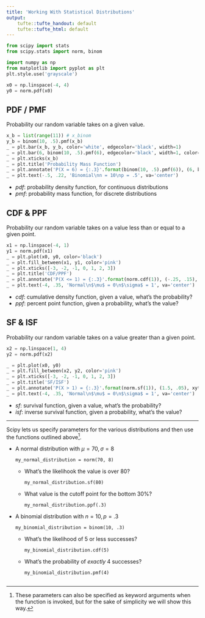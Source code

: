 ```yaml
---
title: 'Working With Statistical Distributions'
output:
    tufte::tufte_handout: default
    tufte::tufte_html: default
---
```


```python
from scipy import stats
from scipy.stats import norm, binom
```

```python
import numpy as np
from matplotlib import pyplot as plt
plt.style.use('grayscale')

x0 = np.linspace(-4, 4)
y0 = norm.pdf(x0)
```

## PDF / PMF

Probability our random variable takes on a given value.

```python
x_b = list(range(11)) # x_binom
y_b = binom(10, .5).pmf(x_b)
_ = plt.bar(x_b, y_b, color='white', edgecolor='black', width=1)
_ = plt.bar(6, binom(10, .5).pmf(6), edgecolor='black', width=1, color='pink')
_ = plt.xticks(x_b)
_ = plt.title('Probability Mass Function')
_ = plt.annotate('P(X = 6) = {:.3}'.format(binom(10, .5).pmf(6)), (6, binom(10, .5).pmf(6)), xytext=(6, .225), arrowprops={'arrowstyle': '->'})
_ = plt.text(-.5, .22, 'Binomial\nn = 10\np = .5', va='center')
```

- *pdf*: probability density function, for continuous distributions
- *pmf*: probability mass function, for discrete distributions

## CDF & PPF

Probability our random variable takes on a value less than or equal to a given
point.

```python
x1 = np.linspace(-4, 1)
y1 = norm.pdf(x1)
_ = plt.plot(x0, y0, color='black')
_ = plt.fill_between(x1, y1, color='pink')
_ = plt.xticks([-3, -2, -1, 0, 1, 2, 3])
_ = plt.title('CDF/PPF')
_ = plt.annotate('P(X <= 1) = {:.3}'.format(norm.cdf(1)), (-.25, .15), xytext=(.5, .375), arrowprops={'arrowstyle': '->'})
_ = plt.text(-4, .35, 'Normal\n$\mu$ = 0\n$\sigma$ = 1', va='center')
```

- *cdf*: cumulative density function, given a value, what's the probability?
- *ppf*: percent point function, given a probability, what's the value?

## SF & ISF

Probability our random variable takes on a value greater than a given point.

```python
x2 = np.linspace(1, 4)
y2 = norm.pdf(x2)

_ = plt.plot(x0, y0)
_ = plt.fill_between(x2, y2, color='pink')
_ = plt.xticks([-3, -2, -1, 0, 1, 2, 3])
_ = plt.title('SF/ISF')
_ = plt.annotate('P(X > 1) = {:.3}'.format(norm.sf(1)), (1.5, .05), xytext=(.5, .375), arrowprops={'arrowstyle': '->'})
_ = plt.text(-4, .35, 'Normal\n$\mu$ = 0\n$\sigma$ = 1', va='center')
```

- *sf*: survival function, given a value, what's the probability?
- *isf*: inverse survival function, given a probability, what's the value?

---

Scipy lets us specify parameters for the various distributions and then use the
functions outlined above[^1].

[^1]:
    These parameters can also be specified as keyword arguments when the
    function is invoked, but for the sake of simplicity we will show this way.

- A normal distribution with $\mu = 70, \sigma = 8$

    `my_normal_distribution = norm(70, 8)`

    - What's the likelihook the value is over 80?

        `my_normal_distribution.sf(80)`

    - What value is the cutoff point for the bottom 30%?

        `my_normal_distribution.ppf(.3)`

- A binomial distribution with $n = 10, p = .3$

    `my_binomial_distribution = binom(10, .3)`

    - What's the likelihood of 5 or less successes?

        `my_binomial_distribution.cdf(5)`

    - What's the probability of *exactly* 4 successes?

        `my_binomial_distribution.pmf(4)`

```marginfigure
```
